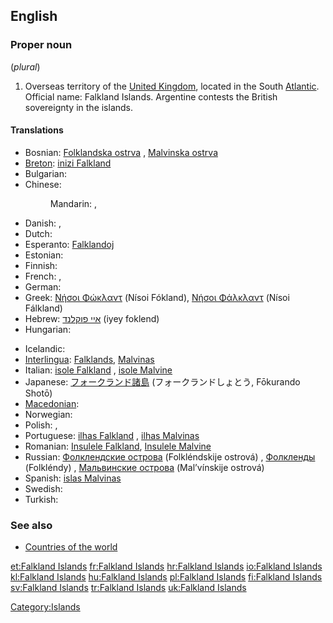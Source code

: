 {{wikipedia}}
==English==

===Proper noun===
{{en-proper noun}} (''plural'')

# {{context|accompanied with '''the'''}} Overseas territory of the [[United Kingdom]], located in the South [[Atlantic]]. Official name: Falkland Islands. Argentine contests the British sovereignty in the islands.

====Translations====
{{trans-top|overseas territory of the UK in the South Atlantic}}
* Bosnian: [[Folklandska ostrva]] {{n|p}}, [[Malvinska ostrva]] {{n|p}}
* [[Breton]]: [[inizi Falkland]]
* Bulgarian: {{t|bg|Малвински острови|m|p|tr=Malvínski óstrovi|sc=Cyrl}}
* Chinese:
*: Mandarin: {{t-|cmn|福克蘭群島|sc=Hani}}, {{t-|cmn|福克兰群岛|tr=Fúkèlán qúndǎo|sc=Hani}}
* Danish: {{t|da|Falklandsøerne}}, {{t|da|Malvinerne|c|p}}
* Dutch: {{t+|nl|Falklandeilanden}}
* Esperanto: [[Falklandoj]]
* Estonian: {{t-|et|Falklandi saared}}
* Finnish: {{t-|fi|Falklandinsaaret}}
* French: {{t+|fr|Malouines|f|p}}, {{t+|fr|îles Falkland|f|p}}
* German: {{t-|de|Falklandinseln|f|p}}
* Greek: [[Νήσοι Φώκλαντ]] (Nísoi Fókland), [[Νήσοι Φάλκλαντ]] (Nísoi Fálkland) {{f|p}}
* Hebrew: [[איי פוקלנד]] (iyey foklend)
* Hungarian: {{t+|hu|Falkland-szigetek}}
{{trans-mid}}
* Icelandic: {{t|is|Falklandseyjar|f|p}}
* [[Interlingua]]: [[Falklands]], [[Malvinas]]
* Italian: [[isole Falkland]] {{f|p}}, [[isole Malvine]] {{f|p}}
* Japanese: [[フォークランド諸島]] (フォークランドしょとう, Fōkurando Shotō)
* [[Macedonian]]: {{t|mk|Фолкландски Острови|m|p|tr=Fólklandski Óstrovi}}
* Norwegian: {{t|no|Falklandsøyene}}
* Polish: {{t+|pl|Falklandy}}, {{t+|pl|Malwiny}}
* Portuguese: [[ilhas Falkland]] {{f|p}}, [[ilhas Malvinas]] {{f|p}}
* Romanian: [[Insulele Falkland]], [[Insulele Malvine]] {{f|p}}
* Russian: [[Фолклендские острова]] (Folkléndskije ostrová) {{m|p}}, [[Фолкленды]] (Folkléndy) {{m|p}}, [[Мальвинские острова]] (Mal’vínskije ostrová) {{m|p}}
* Spanish: [[islas Malvinas]] {{f|p}}
* Swedish: {{t+|sv|Falklandsöarna}}
* Turkish: {{t+|tr|Falkland Adaları}}
{{trans-bottom}}

===See also===
*[[Appendix:Countries of the world|Countries of the world]]

[[Category:Islands]]

[[et:Falkland Islands]]
[[fr:Falkland Islands]]
[[hr:Falkland Islands]]
[[io:Falkland Islands]]
[[kl:Falkland Islands]]
[[hu:Falkland Islands]]
[[pl:Falkland Islands]]
[[fi:Falkland Islands]]
[[sv:Falkland Islands]]
[[tr:Falkland Islands]]
[[uk:Falkland Islands]]